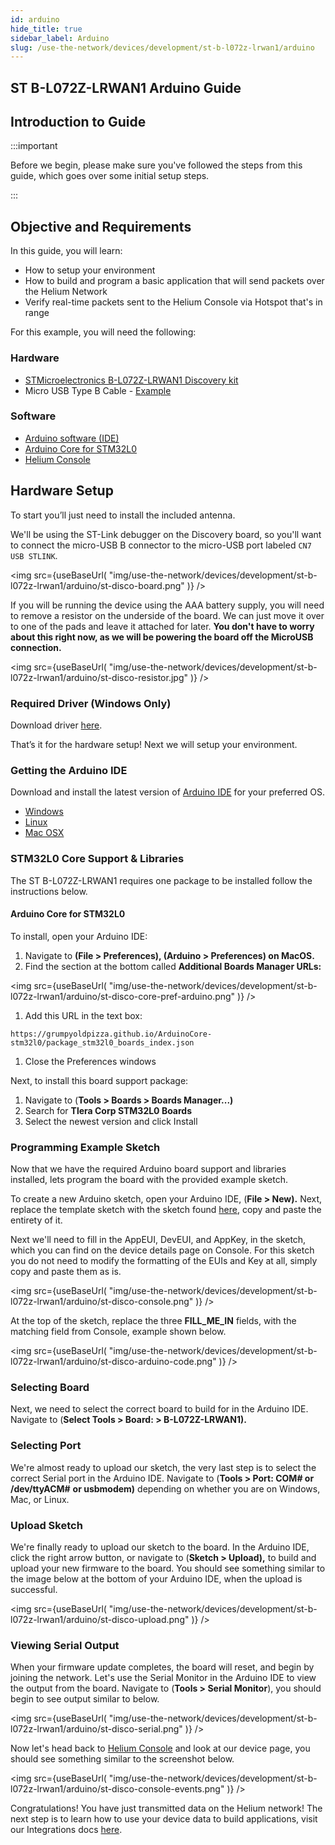 ```yaml
---
id: arduino
hide_title: true
sidebar_label: Arduino
slug: /use-the-network/devices/development/st-b-l072z-lrwan1/arduino
---
```



## ST B-L072Z-LRWAN1 Arduino Guide


## Introduction to Guide

:::important  

Before we begin, please make sure you've followed the steps from
this guide, which goes over some initial setup steps. 

:::  

## Objective and Requirements

In this guide, you will learn:

- How to setup your environment
- How to build and program a basic application that will send packets over the
  Helium Network
- Verify real-time packets sent to the Helium Console via Hotspot that's in
  range

For this example, you will need the following:

### Hardware

- [STMicroelectronics B-L072Z-LRWAN1 Discovery kit](https://www.st.com/en/evaluation-tools/b-l072z-lrwan1.html)
- Micro USB Type B Cable -
  [Example](https://www.amazon.com/AmazonBasics-Male-Micro-Cable-Black/dp/B0719H12WD/ref=sr_1_2_sspa?)

### Software

- [Arduino software \(IDE\)](https://www.arduino.cc/en/Main/Software)
- [Arduino Core for STM32L0](https://github.com/GrumpyOldPizza/ArduinoCore-stm32l0)
- [Helium Console](https://console.helium.com/)

## Hardware Setup

To start you’ll just need to install the included antenna.

We'll be using the ST-Link debugger on the Discovery board, so you'll want to
connect the micro-USB B connector to the micro-USB port labeled
`CN7 USB STLINK`.

<img
  src={useBaseUrl(
    "img/use-the-network/devices/development/st-b-l072z-lrwan1/arduino/st-disco-board.png"
  )}
/>

If you will be running the device using the AAA battery supply, you will need to
remove a resistor on the underside of the board. We can just move it over to one
of the pads and leave it attached for later. **You don't have to worry about
this right now, as we will be powering the board off the MicroUSB connection.**

<img
  src={useBaseUrl(
    "img/use-the-network/devices/development/st-b-l072z-lrwan1/arduino/st-disco-resistor.jpg"
  )}
/>

### Required Driver \(Windows Only\) <a id="required-driver-windows-only"></a>

Download driver
[here](https://www.st.com/en/development-tools/stsw-link009.html).

That’s it for the hardware setup! Next we will setup your environment.

### Getting the Arduino IDE

Download and install the latest version of
[Arduino IDE](https://www.arduino.cc/en/Main/Software) for your preferred OS.

- [Windows](https://www.arduino.cc/en/Guide/Windows)
- [Linux](https://www.arduino.cc/en/Guide/linux)
- [Mac OSX](https://www.arduino.cc/en/Guide/MacOSX)

### STM32L0 Core Support & Libraries

The ST B-L072Z-LRWAN1 requires one package to be installed follow the
instructions below.

#### Arduino Core for STM32L0

To install, open your Arduino IDE:

1. Navigate to **\(File &gt; Preferences\), \(Arduino &gt; Preferences\) on
   MacOS.**
2. Find the section at the bottom called **Additional Boards Manager URLs:**

<img
  src={useBaseUrl(
    "img/use-the-network/devices/development/st-b-l072z-lrwan1/arduino/st-disco-core-pref-arduino.png"
  )}
/>

1. Add this URL in the text box:

```text
https://grumpyoldpizza.github.io/ArduinoCore-stm32l0/package_stm32l0_boards_index.json
```

1. Close the Preferences windows

Next, to install this board support package:

1. Navigate to \(**Tools &gt; Boards &gt; Boards Manager...\)**
2. Search for **Tlera Corp STM32L0 Boards**
3. Select the newest version and click Install

### Programming **Example Sketch** <a id="programming-example-sketch"></a>

Now that we have the required Arduino board support and libraries installed,
lets program the board with the provided example sketch.

To create a new Arduino sketch, open your Arduino IDE, \(**File &gt; New\).**
Next, replace the template sketch with the sketch found
[here](https://raw.githubusercontent.com/helium/longfi-arduino/master/ST-B-L072Z-LRWAN1/longfi-us915/longfi-us915.ino),
copy and paste the entirety of it.

Next we'll need to fill in the AppEUI, DevEUI, and AppKey, in the sketch, which
you can find on the device details page on Console. For this sketch you do not
need to modify the formatting of the EUIs and Key at all, simply copy and paste
them as is.

<img
  src={useBaseUrl(
    "img/use-the-network/devices/development/st-b-l072z-lrwan1/arduino/st-disco-console.png"
  )}
/>

At the top of the sketch, replace the three **FILL_ME_IN** fields, with the
matching field from Console, example shown below.

<img
  src={useBaseUrl(
    "img/use-the-network/devices/development/st-b-l072z-lrwan1/arduino/st-disco-arduino-code.png"
  )}
/>

### Selecting Board

Next, we need to select the correct board to build for in the Arduino IDE.
Navigate to \(**Select Tools &gt; Board: &gt; B-L072Z-LRWAN1\).**

### Selecting Port

We're almost ready to upload our sketch, the very last step is to select the
correct Serial port in the Arduino IDE. Navigate to \(**Tools &gt; Port: COM\#
or /dev/ttyACM\#** **or usbmodem\)** depending on whether you are on Windows,
Mac, or Linux.

### Upload Sketch

We're finally ready to upload our sketch to the board. In the Arduino IDE, click
the right arrow button, or navigate to \(**Sketch &gt; Upload\),** to build and
upload your new firmware to the board. You should see something similar to the
image below at the bottom of your Arduino IDE, when the upload is successful.

<img
  src={useBaseUrl(
    "img/use-the-network/devices/development/st-b-l072z-lrwan1/arduino/st-disco-upload.png"
  )}
/>

### Viewing Serial Output

When your firmware update completes, the board will reset, and begin by joining
the network. Let's use the Serial Monitor in the Arduino IDE to view the output
from the board. Navigate to \(**Tools &gt; Serial Monitor**\), you should begin
to see output similar to below.

<img
  src={useBaseUrl(
    "img/use-the-network/devices/development/st-b-l072z-lrwan1/arduino/st-disco-serial.png"
  )}
/>

Now let's head back to [Helium Console](https://console.helium.com) and look at
our device page, you should see something similar to the screenshot below.

<img
  src={useBaseUrl(
    "img/use-the-network/devices/development/st-b-l072z-lrwan1/arduino/st-disco-console-events.png"
  )}
/>

Congratulations! You have just transmitted data on the Helium network! The next
step is to learn how to use your device data to build applications, visit our
Integrations docs [here](#).
